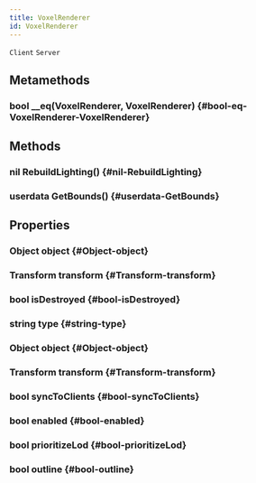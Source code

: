```yaml
---
title: VoxelRenderer
id: VoxelRenderer
---
```

`Client`
`Server`

## Metamethods

### bool __eq(VoxelRenderer, VoxelRenderer) {#bool-eq-VoxelRenderer-VoxelRenderer}

## Methods

### nil RebuildLighting() {#nil-RebuildLighting}

### userdata GetBounds() {#userdata-GetBounds}

## Properties

### Object object {#Object-object}

### Transform transform {#Transform-transform}

### bool isDestroyed {#bool-isDestroyed}

### string type {#string-type}

### Object object {#Object-object}

### Transform transform {#Transform-transform}

### bool syncToClients {#bool-syncToClients}

### bool enabled {#bool-enabled}

### bool prioritizeLod {#bool-prioritizeLod}

### bool outline {#bool-outline}

